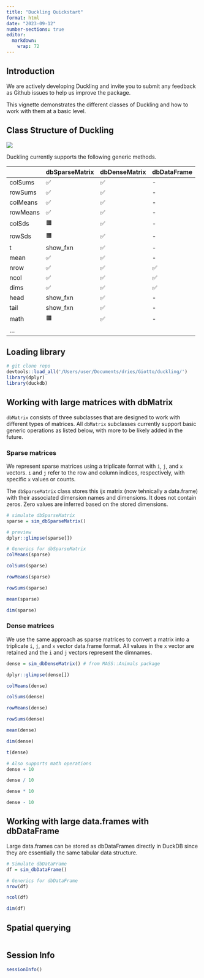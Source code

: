 ```yaml
---
title: "Duckling Quickstart"
format: html
date: "2023-09-12"
number-sections: true
editor: 
  markdown: 
    wrap: 72
---
```


## Introduction

We are actively developing Duckling and invite you to submit any feedback as 
Github issues to help us improve the package.

This vignette demonstrates the different classes of Duckling and how to work 
with them at a basic level.

## Class Structure of Duckling

[![](https://mermaid.ink/img/pako:eNp1VNuO2jAU_JXIT20XKPdAHiptxbZCKlq0u63UNhVykkOwcOzUdlqyiH_vIXEgiehT7JnxnItPfCShjIB4JORU6wWjsaKJL4qds8jCPWcido4_vy2fXr7ef_l1qriAhnsQ0VJspXP0hePcRYr9AbUJKeeeE-6ooqEBVVLBJqVm14Z3VLexroJQCgGh-VgGePPWF5egUbCghpbxLimVERD3HBPwzVpK_j_3OwWJNLARNIE2xQQznsNlzLCCZiqtHFbUKHaoqmZJYafxLNOmwnDLhIHYVnWvmNmdbXD9mGq7QqMKDCV_Z5dK_q2W5kb1n_CCwAbfQ97g15LnsRRrJQ-5lVCDyQaZwXpr5wtKbFLU1xJtOCGq60ZnNWJN-fXAM14wo_zW3Xx-eFw9vDx994qadCn8nYHKbZkRzlkUVEyr5mVCYyhcW77o7OgRdl3sq21KFfqa969UqRKzWV4mudv9YPvQAmvz7As7Z1exbVoDL8fgDNqBKGFshNJwJev7SgIJa8saggWIOlcLattsjYuOl0T96m-xl-tsGRbtJR2SgEooi_AlKHrtE7MDLJl4uIxgSzNufILdRCnNjHzORUg8ozLokCzFvw_s20G8LeUa0ZSKH1ImlQi3xDuSA_GGk0mvP5zOxoOxO5gN5_NJh-TEc0e9udvvu0N3MEV8NDx1yGth0O_NR9MJEvP-YDyZueMOgYgZqVb26Tp_Tv8AkhOfRQ?type=png)](https://mermaid.live/edit#pako:eNp1VNuO2jAU_JXIT20XKPdAHiptxbZCKlq0u63UNhVykkOwcOzUdlqyiH_vIXEgiehT7JnxnItPfCShjIB4JORU6wWjsaKJL4qds8jCPWcido4_vy2fXr7ef_l1qriAhnsQ0VJspXP0hePcRYr9AbUJKeeeE-6ooqEBVVLBJqVm14Z3VLexroJQCgGh-VgGePPWF5egUbCghpbxLimVERD3HBPwzVpK_j_3OwWJNLARNIE2xQQznsNlzLCCZiqtHFbUKHaoqmZJYafxLNOmwnDLhIHYVnWvmNmdbXD9mGq7QqMKDCV_Z5dK_q2W5kb1n_CCwAbfQ97g15LnsRRrJQ-5lVCDyQaZwXpr5wtKbFLU1xJtOCGq60ZnNWJN-fXAM14wo_zW3Xx-eFw9vDx994qadCn8nYHKbZkRzlkUVEyr5mVCYyhcW77o7OgRdl3sq21KFfqa969UqRKzWV4mudv9YPvQAmvz7As7Z1exbVoDL8fgDNqBKGFshNJwJev7SgIJa8saggWIOlcLattsjYuOl0T96m-xl-tsGRbtJR2SgEooi_AlKHrtE7MDLJl4uIxgSzNufILdRCnNjHzORUg8ozLokCzFvw_s20G8LeUa0ZSKH1ImlQi3xDuSA_GGk0mvP5zOxoOxO5gN5_NJh-TEc0e9udvvu0N3MEV8NDx1yGth0O_NR9MJEvP-YDyZueMOgYgZqVb26Tp_Tv8AkhOfRQ)

Duckling currently supports the following generic methods.

|          | dbSparseMatrix | dbDenseMatrix | dbDataFrame |
|----------|----------------|---------------|-------------|
| colSums  | ✅             | ✅            | \-          |
| rowSums  | ✅             | ✅            | \-          |
| colMeans | ✅             | ✅            | \-          |
| rowMeans | ✅             | ✅            | \-          |
| colSds   | 🟧             | ✅            | \-          |
| rowSds   | 🟧             | ✅            | \-          |
| t        | show_fxn       | ✅            | \-          |
| mean     | ✅             | ✅            | \-          |
| nrow     | ✅             | ✅            | ✅          |
| ncol     | ✅             | ✅            | ✅          |
| dims      | ✅             | ✅            | ✅          |
| head     | show_fxn       | ✅            | \-          |
| tail     | show_fxn       | ✅            | \-          |
| math     | 🟧             | ✅            | \-          |
| ...      |                |               |             |

## Loading library

```r
# git clone repo
devtools::load_all('/Users/user/Documents/dries/Giotto/duckling/')
library(dplyr)
library(duckdb)
```

## Working with large matrices with dbMatrix

`dbMatrix` consists of three subclasses that are designed to work with
different types of matrices. All `dbMatrix` subclasses currently support
basic generic operations as listed below, with more to be likely added
in the future.

### Sparse matrices

We represent sparse matrices using a triplicate format with `i`, `j`,
and `x` vectors. `i` and `j` refer to the row and column indices,
respectively, with specific `x` values or counts.

The `dbSparseMatrix` class stores this ijx matrix (now tehnically a
data.frame) with their associated dimension names and dimensions. It
does not contain zeros. Zero values are inferred based on the stored
dimensions.

```r
# simulate dbSparseMatrix
sparse = sim_dbSparseMatrix()

# preview 
dplyr::glimpse(sparse[]) 
```

```r
# Generics for dbSparseMatrix
colMeans(sparse)

colSums(sparse)

rowMeans(sparse)

rowSums(sparse)

mean(sparse)

dim(sparse)
```

### Dense matrices

We use the same approach as sparse matrices to convert a matrix into a
triplicate `i`, `j`, and `x` vector data.frame format. All values in the
`x` vector are retained and the `i` and `j` vectors represent the
dimnames.

```r
dense = sim_dbDenseMatrix() # from MASS::Animals package

dplyr::glimpse(dense[]) 
```

```r
colMeans(dense)

colSums(dense)

rowMeans(dense)

rowSums(dense)

mean(dense)

dim(dense)

t(dense)

# Also supports math operations
dense + 10

dense / 10 

dense * 10

dense - 10
```

## Working with large data.frames with dbDataFrame

Large data.frames can be stored as dbDataFrames directly in DuckDB since
they are essentially the same tabular data structure.

```r
# Simulate dbDataFrame
df = sim_dbDataFrame()

# Generics for dbDataFrame
nrow(df)

ncol(df)

dim(df)
```

## Spatial querying

```r

```

## Session Info

```r
sessionInfo()
```

